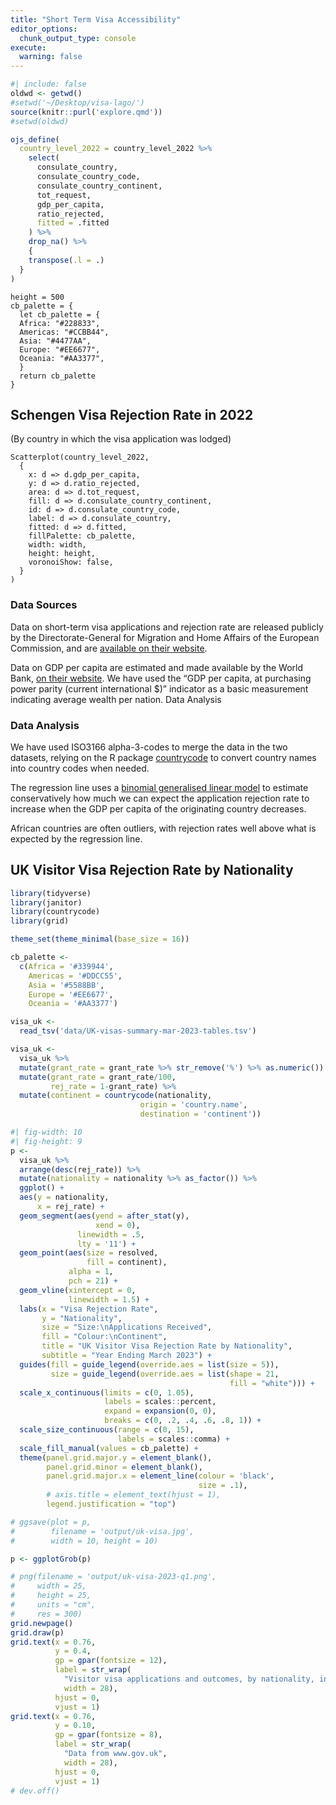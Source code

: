 ```yaml
---
title: "Short Term Visa Accessibility"
editor_options: 
  chunk_output_type: console
execute: 
  warning: false
---
```

<!--- js dependencies -->
<script src="https://d3js.org/d3.v7.min.js"></script>
<script src="js/scatterplot.js"></script>

```r
#| include: false
oldwd <- getwd()
#setwd('~/Desktop/visa-lago/')
source(knitr::purl('explore.qmd'))
#setwd(oldwd)
```

```r
ojs_define(
  country_level_2022 = country_level_2022 %>% 
    select(
      consulate_country,
      consulate_country_code,
      consulate_country_continent,
      tot_request,
      gdp_per_capita,
      ratio_rejected,
      fitted = .fitted
    ) %>% 
    drop_na() %>% 
    {
    transpose(.l = .)
  }
)
```

```ojs
height = 500
cb_palette = {
  let cb_palette = {
  Africa: "#228833",
  Americas: "#CCBB44",
  Asia: "#4477AA",
  Europe: "#EE6677",
  Oceania: "#AA3377",
  }
  return cb_palette
}
```

## Schengen Visa Rejection Rate in 2022

(By country in which the visa application was lodged)

```ojs
Scatterplot(country_level_2022,
  {
    x: d => d.gdp_per_capita,
    y: d => d.ratio_rejected,
    area: d => d.tot_request,
    fill: d => d.consulate_country_continent,
    id: d => d.consulate_country_code,
    label: d => d.consulate_country,
    fitted: d => d.fitted,
    fillPalette: cb_palette,
    width: width,
    height: height,
    voronoiShow: false,
  }
)
```

:::: {.grid}

::: {.g-col-12 .g-col-md-6}

### Data Sources

Data on short-term visa applications and rejection rate are released publicly by the Directorate-General for Migration and Home Affairs of the European Commission, and are [available on their website](https://home-affairs.ec.europa.eu/policies/schengen-borders-and-visa/visa-policy_en#paragraph_1903).

Data on GDP per capita are estimated and made available by the World Bank, [on their website](https://datacatalog.worldbank.org/search/dataset/0037712/World-Development-Indicators). We have used the “GDP per capita, at purchasing power parity (current international $)” indicator as a basic measurement indicating average wealth per nation.
Data Analysis

:::

::: {.g-col-12 .g-col-md-6}

### Data Analysis

We have used ISO3166 alpha-3-codes to merge the data in the two datasets, relying on the R package [countrycode](https://joss.theoj.org/papers/10.21105/joss.00848) to convert country names into country codes when needed.

The regression line uses a [binomial generalised linear model](https://stat.ethz.ch/R-manual/R-devel/library/stats/html/00Index.html) to estimate conservatively how much we can expect the application rejection rate to increase when the GDP per capita of the originating country decreases. 

African countries are often outliers, with rejection rates well above what is expected by the regression line.

:::

::::

## UK Visitor Visa Rejection Rate by Nationality

```r
library(tidyverse)
library(janitor)
library(countrycode)
library(grid)

theme_set(theme_minimal(base_size = 16))

cb_palette <- 
  c(Africa = '#339944',
    Americas = '#DDCC55',
    Asia = '#5588BB',
    Europe = '#EE6677',
    Oceania = '#AA3377')
```

```r
visa_uk <- 
  read_tsv('data/UK-visas-summary-mar-2023-tables.tsv')

visa_uk <- 
  visa_uk %>% 
  mutate(grant_rate = grant_rate %>% str_remove('%') %>% as.numeric()) %>% 
  mutate(grant_rate = grant_rate/100,
         rej_rate = 1-grant_rate) %>% 
  mutate(continent = countrycode(nationality,
                             origin = 'country.name',
                             destination = 'continent'))
```

```r
#| fig-width: 10
#| fig-height: 9
p <-
  visa_uk %>% 
  arrange(desc(rej_rate)) %>% 
  mutate(nationality = nationality %>% as_factor()) %>% 
  ggplot() +
  aes(y = nationality,
      x = rej_rate) +
  geom_segment(aes(yend = after_stat(y),
                   xend = 0),
               linewidth = .5,
               lty = '11') +
  geom_point(aes(size = resolved,
                 fill = continent),
             alpha = 1,
             pch = 21) +
  geom_vline(xintercept = 0,
             linewidth = 1.5) +
  labs(x = "Visa Rejection Rate",
       y = "Nationality",
       size = "Size:\nApplications Received",
       fill = "Colour:\nContinent",
       title = "UK Visitor Visa Rejection Rate by Nationality",
       subtitle = "Year Ending March 2023") +
  guides(fill = guide_legend(override.aes = list(size = 5)),
         size = guide_legend(override.aes = list(shape = 21,
                                                 fill = "white"))) +
  scale_x_continuous(limits = c(0, 1.05),
                     labels = scales::percent,
                     expand = expansion(0, 0),
                     breaks = c(0, .2, .4, .6, .8, 1)) +
  scale_size_continuous(range = c(0, 15),
                        labels = scales::comma) +
  scale_fill_manual(values = cb_palette) +
  theme(panel.grid.major.y = element_blank(),
        panel.grid.minor = element_blank(),
        panel.grid.major.x = element_line(colour = 'black',
                                          size = .1),
        # axis.title = element_text(hjust = 1),
        legend.justification = "top")

# ggsave(plot = p,
#        filename = 'output/uk-visa.jpg',
#        width = 10, height = 10)

p <- ggplotGrob(p)

# png(filename = 'output/uk-visa-2023-q1.png',
#     width = 25,
#     height = 25,
#     units = "cm",
#     res = 300)
grid.newpage()
grid.draw(p)
grid.text(x = 0.76,
          y = 0.4,
          gp = gpar(fontsize = 12),
          label = str_wrap(
            "Visitor visa applications and outcomes, by nationality, in the year ending March 2023. Top 20 nationalities applying for visitor visas in the year. Data relates to entry clearance visa applications made outside the UK. Includes main applicants and dependants.",
            width = 28),
          hjust = 0,
          vjust = 1)
grid.text(x = 0.76,
          y = 0.10,
          gp = gpar(fontsize = 8),
          label = str_wrap(
            "Data from www.gov.uk",
            width = 28),
          hjust = 0,
          vjust = 1)
# dev.off()
```


